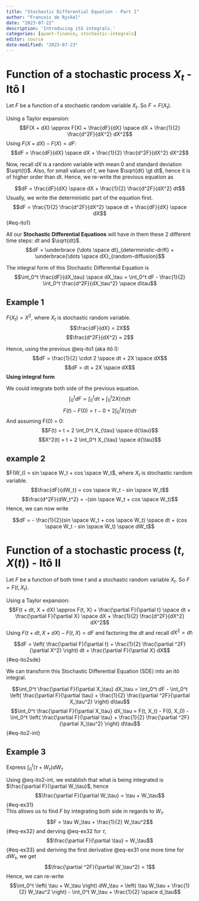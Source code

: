 ```yaml
---
title: "Stochastic Differential Equation - Part I"
author: "Francois de Ryckel"
date: "2023-07-22"
description: 'Introducing itô integrals.'
categories: [quant-finance, stochastic-integrals]
editor: source
date-modified: "2023-07-23"
---
```



# Function of a stochastic process $X_t$ - Itô I

Let $F$ be a function of a stochastic random variable $X_t$.  So $F = F(X_t)$. 

Using a Taylor expansion: 
$$F(X + dX) \approx F(X) + \frac{dF}{dX} \space dX + \frac{1}{2} \frac{d^2F}{dX^2} dX^2$$ 
Using $F(X+dX) - F(X) = dF$: 
$$dF = \frac{dF}{dX} \space dX + \frac{1}{2} \frac{d^2F}{dX^2} dX^2$$

Now, recall $dX$ is a random variable with mean 0 and standard deviation $\sqrt{t}$.  Also, for small values of $t$, we have $\sqrt{dt} \gt dt$, hence it is of higher order than dt.  Hence, we re-write the previous equation as 

$$dF = \frac{dF}{dX} \space dX + \frac{1}{2} \frac{d^2F}{dX^2} dt$$ 
Usually, we write the deterministic part of the equation first.  
$$dF = \frac{1}{2} \frac{d^2F}{dX^2} \space dt + \frac{dF}{dX} \space dX$$ {#eq-ito1}

All our **Stochastic Differential Equations** will have in them these 2 different time steps: $dt$ and $\sqrt{dt}$. 
$$dF = \underbrace {\dots \space dt}_{deterministic-drift} + \underbrace{\dots \space dX}_{random-diffusion}$$

The integral form of this Stochastic Differential Equation is 
$$\int_0^t \frac{dF}{dX_\tau} \space dX_\tau = \int_0^t dF - \frac{1}{2} \int_0^t \frac{d^2F}{dX_\tau^2} \space d\tau$$

::: {.callout-note}

# Example 1 

$F(X_t) = X^2$, where $X_t$ is stochastic random variable. 
$$\frac{dF}{dX} = 2X$$
$$\frac{d^2F}{dX^2} = 2$$

Hence, using the previous @eq-ito1 (aka itô I): 
$$dF = \frac{1}{2} \cdot 2 \space dt + 2X \space dX$$
$$dF = dt + 2X \space dX$$
**Using integral form** 

We could integrate both side of the previous equation. 
$$\int_0^t dF = \int_0^t d\tau + \int_0^t 2X(\tau) d{\tau}$$ 
$$F(t) - F(0) = t - 0 + 2 \int_0^t X(\tau) d{\tau}$$ And assuming F(0) = 0: 
$$F(t) = t + 2 \int_0^t X_{\tau} \space d{\tau}$$
$$X^2(t) = t + 2 \int_0^t X_{\tau} \space d{\tau}$$
:::

::: {.callout-note}

# example 2 

$F(W_t) = sin \space W_t + cos \space W_t$, where $X_t$ is stochastic random variable. 
$$\frac{dF}{dW_t} = cos \space W_t - sin \space W_t$$
$$\frac{d^2F}{dW_t^2} = -(sin \space W_t + cos \space W_t)$$
Hence, we can now write 

$$dF = - \frac{1}{2}(sin \space W_t + cos \space W_t) \space dt + (cos \space W_t - sin \space W_t) \space dW_t$$
:::

# Function of a stochastic process $(t, X(t))$ - Itô II

Let $F$ be a function of both time $t$ and a stochastic random variable $X_t$.  So $F = F(t, X_t)$. 

Using a Taylor expansion: 
$$F(t + dt, X + dX) \approx F(t, X) + \frac{\partial F}{\partial t} \space dt + \frac{\partial F}{\partial X} \space dX + \frac{1}{2} \frac{d^2F}{dX^2} dX^2$$ 
Using $F(t + dt, X+dX) - F(t, X) = dF$ and factoring the $dt$ and recall $dX^2=dt$: 

$$dF = \left( \frac{\partial F}{\partial t} + \frac{1}{2} \frac{\partial ^2F}{\partial X^2} \right) dt + \frac{\partial F}{\partial X} dX$$ {#eq-ito2sde}

We can transform this Stochastic Differential Equation (SDE) into an itô integral. 

$$\int_0^t  \frac{\partial F}{\partial X_\tau} dX_\tau = \int_0^t dF - \int_0^t \left( \frac{\partial F}{\partial \tau} + \frac{1}{2} \frac{\partial ^2F}{\partial X_\tau^2} \right) d\tau$$ 
$$\int_0^t  \frac{\partial F}{\partial X_\tau} dX_\tau = F(t, X_t) - F(0, X_0) - \int_0^t \left( \frac{\partial F}{\partial \tau} + \frac{1}{2} \frac{\partial ^2F}{\partial X_\tau^2} \right) d\tau$$ {#eq-ito2-int}

::: {.callout-note} 

# Example 3

Express $\int_0^t \left( \tau + W_\tau \right) dW_\tau$

Using @eq-ito2-int, we establish that what is being integrated is $\frac{\partial F}{\partial W_\tau}$, hence $$\frac{\partial F}{\partial W_\tau} = \tau + W_\tau$$ {#eq-ex31}  
This allows us to find $F$ by integrating both side in regards to $W_\tau$.  $$F = \tau W_\tau + \frac{1}{2} W_\tau^2$$ {#eq-ex32}
and derving @eq-ex32 for $\tau$, $$\frac{\partial F}{\partial \tau} = W_\tau$$ {#eq-ex33}
and deriving the first derivative @eq-ex31 one more time for $dW_\tau$, we get $$\frac{\partial ^2F}{\partial W_\tau^2} = 1$$
Hence, we can re-write 
$$\int_0^t \left( \tau + W_\tau \right) dW_\tau = \left( \tau W_\tau + \frac{1}{2} W_\tau^2 \right) - \int_0^t W_\tau + \frac{1}{2} \space d_\tau$$

:::


